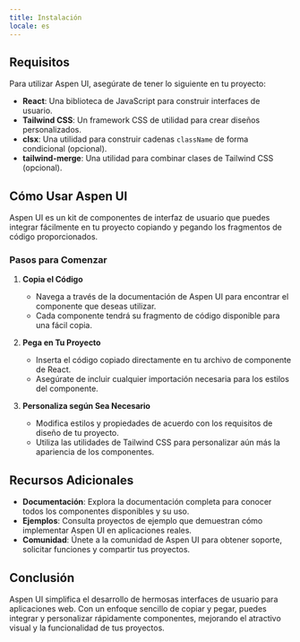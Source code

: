 ```yaml
---
title: Instalación
locale: es
---
```


## Requisitos

Para utilizar Aspen UI, asegúrate de tener lo siguiente en tu proyecto:

- **React**: Una biblioteca de JavaScript para construir interfaces de usuario.
- **Tailwind CSS**: Un framework CSS de utilidad para crear diseños personalizados.
- **clsx**: Una utilidad para construir cadenas `className` de forma condicional (opcional).
- **tailwind-merge**: Una utilidad para combinar clases de Tailwind CSS (opcional).

## Cómo Usar Aspen UI

Aspen UI es un kit de componentes de interfaz de usuario que puedes integrar fácilmente en tu proyecto copiando y pegando los fragmentos de código proporcionados.

### Pasos para Comenzar

1. **Copia el Código**

   - Navega a través de la documentación de Aspen UI para encontrar el componente que deseas utilizar.
   - Cada componente tendrá su fragmento de código disponible para una fácil copia.

2. **Pega en Tu Proyecto**

   - Inserta el código copiado directamente en tu archivo de componente de React.
   - Asegúrate de incluir cualquier importación necesaria para los estilos del componente.

3. **Personaliza según Sea Necesario**
   - Modifica estilos y propiedades de acuerdo con los requisitos de diseño de tu proyecto.
   - Utiliza las utilidades de Tailwind CSS para personalizar aún más la apariencia de los componentes.

## Recursos Adicionales

- **Documentación**: Explora la documentación completa para conocer todos los componentes disponibles y su uso.
- **Ejemplos**: Consulta proyectos de ejemplo que demuestran cómo implementar Aspen UI en aplicaciones reales.
- **Comunidad**: Únete a la comunidad de Aspen UI para obtener soporte, solicitar funciones y compartir tus proyectos.

## Conclusión

Aspen UI simplifica el desarrollo de hermosas interfaces de usuario para aplicaciones web. Con un enfoque sencillo de copiar y pegar, puedes integrar y personalizar rápidamente componentes, mejorando el atractivo visual y la funcionalidad de tus proyectos.
